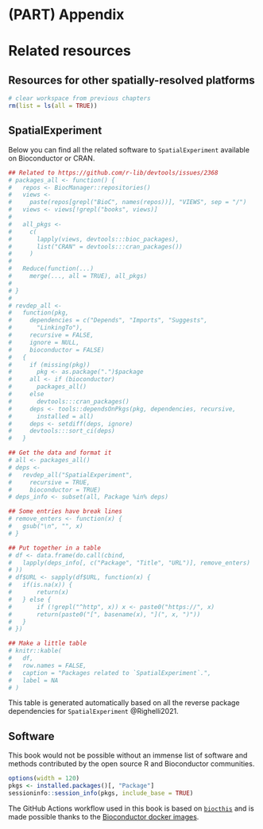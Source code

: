 # (PART) Appendix {-}

# Related resources

## Resources for other spatially-resolved platforms

```r
# clear workspace from previous chapters
rm(list = ls(all = TRUE))
```


## SpatialExperiment

Below you can find all the related software to `SpatialExperiment` available on Bioconductor or CRAN.

```r
## Related to https://github.com/r-lib/devtools/issues/2368
# packages_all <- function() {
#   repos <- BiocManager::repositories()
#   views <-
#     paste(repos[grepl("BioC", names(repos))], "VIEWS", sep = "/")
#   views <- views[!grepl("books", views)]
#   
#   all_pkgs <-
#     c(
#       lapply(views, devtools:::bioc_packages),
#       list("CRAN" = devtools:::cran_packages())
#     )
#   
#   Reduce(function(...)
#     merge(..., all = TRUE), all_pkgs)
#   
# }
# 
# revdep_all <-
#   function(pkg,
#     dependencies = c("Depends", "Imports", "Suggests",
#       "LinkingTo"),
#     recursive = FALSE,
#     ignore = NULL,
#     bioconductor = FALSE)
#   {
#     if (missing(pkg))
#       pkg <- as.package(".")$package
#     all <- if (bioconductor)
#       packages_all()
#     else
#       devtools:::cran_packages()
#     deps <- tools::dependsOnPkgs(pkg, dependencies, recursive,
#       installed = all)
#     deps <- setdiff(deps, ignore)
#     devtools:::sort_ci(deps)
#   }

## Get the data and format it
# all <- packages_all()
# deps <-
#   revdep_all("SpatialExperiment",
#     recursive = TRUE,
#     bioconductor = TRUE)
# deps_info <- subset(all, Package %in% deps)

## Some entries have break lines
# remove_enters <- function(x) {
#   gsub("\n", "", x)
# }

## Put together in a table
# df <- data.frame(do.call(cbind,
#   lapply(deps_info[, c("Package", "Title", "URL")], remove_enters)
# ))
# df$URL <- sapply(df$URL, function(x) {
#   if(is.na(x)) {
#       return(x)
#   } else {
#       if (!grepl("^http", x)) x <- paste0("https://", x)
#       return(paste0("[", basename(x), "](", x, ")"))
#   }
# })

## Make a little table
# knitr::kable(
#   df,
#   row.names = FALSE,
#   caption = "Packages related to `SpatialExperiment`.",
#   label = NA
# )
```

This table is generated automatically based on all the reverse package dependencies for `SpatialExperiment` @Righelli2021.


## Software

This book would not be possible without an immense list of software and methods contributed by the open source R and Bioconductor communities. 

```r
options(width = 120)
pkgs <- installed.packages()[, "Package"]
sessioninfo::session_info(pkgs, include_base = TRUE)
```

The GitHub Actions workflow used in this book is based on [`biocthis`](https://bioconductor.org/packages/biocthis) and is made possible thanks to the [Bioconductor docker images](http://bioconductor.org/help/docker/).

